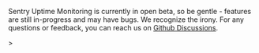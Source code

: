 <Alert>

Sentry Uptime Monitoring is currently in open beta, so be gentle - features are still in-progress and may have bugs. We recognize the irony.
For any questions or feedback, you can reach us on [Github Discussions](https://github.com/getsentry/sentry/discussions/78100).

</Alert>>
